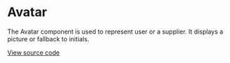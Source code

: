 # Avatar

The Avatar component is used to represent user or a supplier. It displays a picture or fallback to initials.

[View source code](https://github.com/Spendesk/grapes/tree/master/src/components/Avatar)
